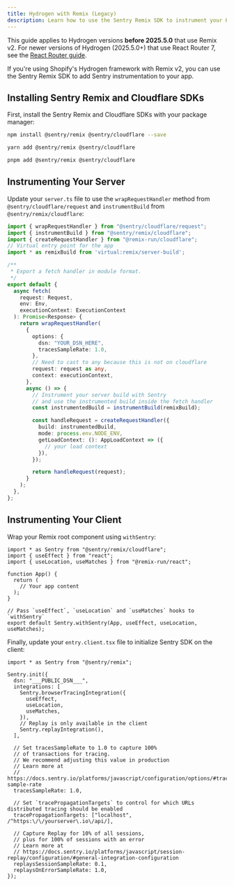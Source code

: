 ```yaml
---
title: Hydrogen with Remix (Legacy)
description: Learn how to use the Sentry Remix SDK to instrument your Hydrogen app (versions before 2025.5.0).
---
```


<Alert level="info" title="Hydrogen Version">

This guide applies to Hydrogen versions **before 2025.5.0** that use Remix v2. For newer versions of Hydrogen (2025.5.0+) that use React Router 7, see the [React Router guide](/platforms/javascript/guides/cloudflare/frameworks/hydrogen-react-router/).

</Alert>

If you're using Shopify's Hydrogen framework with Remix v2, you can use the Sentry Remix SDK to add Sentry instrumentation to your app.

## Installing Sentry Remix and Cloudflare SDKs

First, install the Sentry Remix and Cloudflare SDKs with your package manager:

```bash {tabTitle:npm}
npm install @sentry/remix @sentry/cloudflare --save
```

```bash {tabTitle:yarn}
yarn add @sentry/remix @sentry/cloudflare
```

```bash {tabTitle:pnpm}
pnpm add @sentry/remix @sentry/cloudflare
```

## Instrumenting Your Server

Update your `server.ts` file to use the `wrapRequestHandler` method from `@sentry/cloudflare/request` and `instrumentBuild` from `@sentry/remix/cloudflare`:

```ts {filename:server.ts}
import { wrapRequestHandler } from "@sentry/cloudflare/request";
import { instrumentBuild } from "@sentry/remix/cloudflare";
import { createRequestHandler } from "@remix-run/cloudflare";
// Virtual entry point for the app
import * as remixBuild from 'virtual:remix/server-build';

/**
 * Export a fetch handler in module format.
 */
export default {
  async fetch(
    request: Request,
    env: Env,
    executionContext: ExecutionContext
  ): Promise<Response> {
    return wrapRequestHandler(
      {
        options: {
          dsn: "YOUR_DSN_HERE",
          tracesSampleRate: 1.0,
        },
        // Need to cast to any because this is not on cloudflare
        request: request as any,
        context: executionContext,
      },
      async () => {
        // Instrument your server build with Sentry
        // and use the instrumented build inside the fetch handler
        const instrumentedBuild = instrumentBuild(remixBuild);

        const handleRequest = createRequestHandler({
          build: instrumentedBuild,
          mode: process.env.NODE_ENV,
          getLoadContext: (): AppLoadContext => ({
            // your load context
          }),
        });

        return handleRequest(request);
      }
    );
  },
};
```

## Instrumenting Your Client

Wrap your Remix root component using `withSentry`:

```tsx {filename:app/root.tsx}
import * as Sentry from "@sentry/remix/cloudflare";
import { useEffect } from "react";
import { useLocation, useMatches } from "@remix-run/react";

function App() {
  return (
    // Your app content
  );
}

// Pass `useEffect`, `useLocation` and `useMatches` hooks to `withSentry`
export default Sentry.withSentry(App, useEffect, useLocation, useMatches);
```

Finally, update your `entry.client.tsx` file to initialize Sentry SDK on the client:

```tsx {filename:app/entry.client.tsx}
import * as Sentry from "@sentry/remix";

Sentry.init({
  dsn: "___PUBLIC_DSN___",
  integrations: [
    Sentry.browserTracingIntegration({
      useEffect,
      useLocation,
      useMatches,
    }),
    // Replay is only available in the client
    Sentry.replayIntegration(),
  ],

  // Set tracesSampleRate to 1.0 to capture 100%
  // of transactions for tracing.
  // We recommend adjusting this value in production
  // Learn more at
  // https://docs.sentry.io/platforms/javascript/configuration/options/#traces-sample-rate
  tracesSampleRate: 1.0,

  // Set `tracePropagationTargets` to control for which URLs distributed tracing should be enabled
  tracePropagationTargets: ["localhost", /^https:\/\/yourserver\.io\/api/],

  // Capture Replay for 10% of all sessions,
  // plus for 100% of sessions with an error
  // Learn more at
  // https://docs.sentry.io/platforms/javascript/session-replay/configuration/#general-integration-configuration
  replaysSessionSampleRate: 0.1,
  replaysOnErrorSampleRate: 1.0,
});
```
